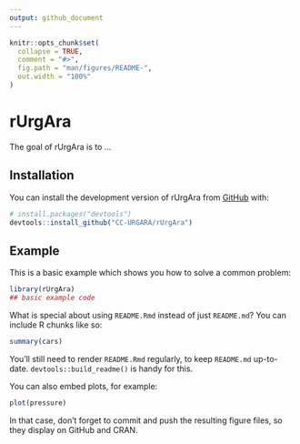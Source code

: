```yaml
---
output: github_document
---
```


<!-- README.md is generated from README.Rmd. Please edit that file -->

```r
knitr::opts_chunk$set(
  collapse = TRUE,
  comment = "#>",
  fig.path = "man/figures/README-",
  out.width = "100%"
)
```

# rUrgAra

<!-- badges: start -->
<!-- badges: end -->

The goal of rUrgAra is to ...

## Installation

You can install the development version of rUrgAra from [GitHub](https://github.com/) with:

``` r
# install.packages("devtools")
devtools::install_github("CC-URGARA/rUrgAra")
```

## Example

This is a basic example which shows you how to solve a common problem:

```r
library(rUrgAra)
## basic example code
```

What is special about using `README.Rmd` instead of just `README.md`? You can include R chunks like so:

```r
summary(cars)
```

You'll still need to render `README.Rmd` regularly, to keep `README.md` up-to-date. `devtools::build_readme()` is handy for this.

You can also embed plots, for example:

```r
plot(pressure)
```

In that case, don't forget to commit and push the resulting figure files, so they display on GitHub and CRAN.
